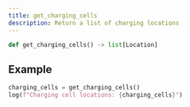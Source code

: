 ```yaml
---
title: get_charging_cells
description: Return a list of charging locations
---
```


```py
def get_charging_cells() -> list[Location]
```

## Example

```py
charging_cells = get_charging_cells()
log(f"Charging cell locations: {charging_cells}")
```
